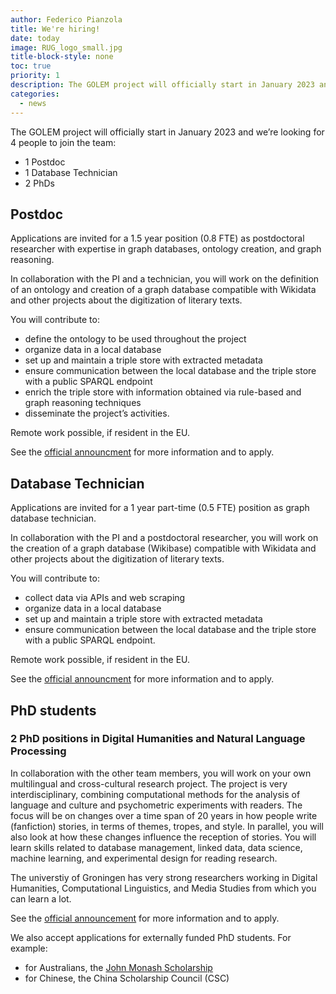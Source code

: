 ```yaml
---
author: Federico Pianzola
title: We're hiring!
date: today
image: RUG_logo_small.jpg
title-block-style: none
toc: true
priority: 1
description: The GOLEM project will officially start in January 2023 and we're looking for 4 people to join the team!
categories:
  - news
---
```


The GOLEM project will officially start in January 2023 and we're looking for 4 people to join the team:

- 1 Postdoc
- 1 Database Technician
- 2 PhDs

## Postdoc

Applications are invited for a 1.5 year position (0.8 FTE) as postdoctoral researcher with expertise in graph databases, ontology creation, and graph reasoning.

In collaboration with the PI and a technician, you will work on the definition of an ontology and creation of a graph database compatible with Wikidata and other projects about the digitization of literary texts.

You will contribute to:

- define the ontology to be used throughout the project
- organize data in a local database
- set up and maintain a triple store with extracted metadata
- ensure communication between the local database and the triple store with a public SPARQL endpoint
- enrich the triple store with information obtained via rule-based and graph reasoning techniques
- disseminate the project’s activities.

Remote work possible, if resident in the EU.

See the [official announcment](https://www.rug.nl/about-ug/work-with-us/job-opportunities/?details=00347-02S0009QSP) for more information and to apply.

## Database Technician

Applications are invited for a 1 year part-time (0.5 FTE) position as graph database technician. 

In collaboration with the PI and a postdoctoral researcher, you will work on the creation of a graph database (Wikibase) compatible with Wikidata and other projects about the digitization of literary texts.

You will contribute to:

- collect data via APIs and web scraping
- organize data in a local database
- set up and maintain a triple store with extracted metadata
- ensure communication between the local database and the triple store with a public SPARQL endpoint.

Remote work possible, if resident in the EU.

See the [official announcment](https://www.rug.nl/about-ug/work-with-us/job-opportunities/?details=00347-02S0009RCP&cat=obp) for more information and to apply.

## PhD students

### 2 PhD positions in Digital Humanities and Natural Language Processing

In collaboration with the other team members, you will work on your own multilingual and cross-cultural research project. The project is very interdisciplinary, combining computational methods for the analysis of language and culture and psychometric experiments with readers. The focus will be on changes over a time span of 20 years in how people write (fanfiction) stories, in terms of themes, tropes, and style. In parallel, you will also look at how these changes influence the reception of stories. You will learn skills related to database management, linked data, data science, machine learning, and experimental design for reading research.

The universtiy of Groningen has very strong researchers working in Digital Humanities, Computational Linguistics, and Media Studies from which you can learn a lot. 

See the [official announcement](https://www.rug.nl/about-ug/work-with-us/job-opportunities/?details=00347-02S0009QIP&cat=wp) for more information and to apply.

We also accept applications for externally funded PhD students. For example:

- for Australians, the [John Monash Scholarship](https://www.johnmonash.com/scholarships/benefits)
- for Chinese, the China Scholarship Council (CSC)